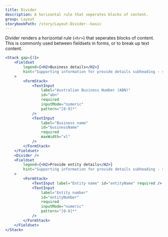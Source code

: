 ```yaml
---
title: Divider
description: A horizontal rule that seperates blocks of content.
group: Layout
storybookPath: /story/Layout-Divider--basic
---
```


Divider renders a horizontal rule (`<hr>`) that seperates blocks of content. This is commonly used between fieldsets in forms, or to break up text content.

```jsx live
<Stack gap={3}>
	<Fieldset
		legend={<H2>Business details</H2>}
		hint="Supporting information for provide details subheading - sm/default"
	>
		<FormStack>
			<TextInput
				label="Australian Business Number (ABN)"
				id="abn"
				required
				inputMode="numeric"
				pattern="[0-9]*"
			/>
			<TextInput
				label="Business name"
				id="businessName"
				required
				maxWidth="xl"
			/>
		</FormStack>
	</Fieldset>
	<Divider />
	<Fieldset
		legend={<H2>Provide entity details</H2>}
		hint="Supporting information for provide details subheading - sm/default"
	>
		<FormStack>
			<TextInput label="Entity name" id="entityName" required />
			<TextInput
				label="Entity number"
				id="entityNumber"
				required
				inputMode="numeric"
				pattern="[0-9]*"
			/>
		</FormStack>
	</Fieldset>
</Stack>
```
